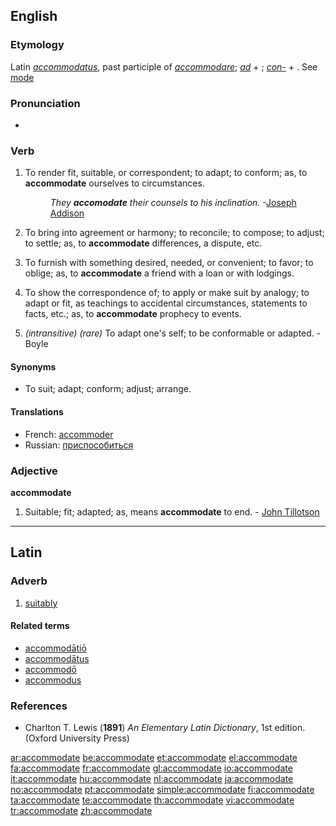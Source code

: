 ==English==

===Etymology===
Latin ''[[accommodatus]]'', past participle of ''[[accommodare]]''; ''[[ad]]'' + {{term|commodare||to make fit, help}}; ''[[con-]]'' + {{term|modus||measure, proportion}}. See [[mode]]

===Pronunciation===
*{{audio|en-us-accommodate.ogg|Audio (US)}}

===Verb===
{{en-verb|accommodat|ing}}

# {{transitive}} To render fit, suitable, or correspondent; to adapt; to conform; as, to '''accommodate''' ourselves to circumstances.
#:''They '''accomodate''' their counsels to his inclination.''  -[[w:Joseph Addison|Joseph Addison]]
# {{transitive}} To bring into agreement or harmony; to reconcile; to compose; to adjust; to settle; as, to '''accommodate''' differences, a dispute, etc.
# {{transitive}} To furnish with something desired, needed, or convenient; to favor; to oblige; as, to '''accommodate''' a friend with a loan or with lodgings.
# {{transitive}} To show the correspondence of; to apply or make suit by analogy; to adapt or fit, as teachings to accidental circumstances, statements to facts, etc.; as, to '''accommodate''' prophecy to events.
# ''(intransitive) (rare)'' To adapt one's self; to be conformable or adapted.  - Boyle

====Synonyms====
*To suit; adapt; conform; adjust; arrange.

====Translations====
*French: [[accommoder]]
*Russian: [[приспособиться]]

===Adjective===
'''accommodate'''

# {{archaic}} Suitable; fit; adapted; as, means '''accommodate''' to end.  - [[w:John Tillotson|John Tillotson]]

{{webster}}

----

==Latin==

===Adverb===
{{la-adv|accommodat|accommodāt|e}}

# [[suitably]]

====Related terms====
* [[accommodatio|accommodātiō]]
* [[accommodatus|accommodātus]]
* [[accommodo|accommodō]]
* [[accommodus]]

===References===
* Charlton T. Lewis ('''1891''') ''An Elementary Latin Dictionary'', 1st edition. (Oxford University Press)

[[ar:accommodate]]
[[be:accommodate]]
[[et:accommodate]]
[[el:accommodate]]
[[fa:accommodate]]
[[fr:accommodate]]
[[gl:accommodate]]
[[io:accommodate]]
[[it:accommodate]]
[[hu:accommodate]]
[[nl:accommodate]]
[[ja:accommodate]]
[[no:accommodate]]
[[pt:accommodate]]
[[simple:accommodate]]
[[fi:accommodate]]
[[ta:accommodate]]
[[te:accommodate]]
[[th:accommodate]]
[[vi:accommodate]]
[[tr:accommodate]]
[[zh:accommodate]]